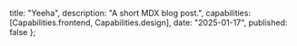 
  title: "Yeeha",
  description: "A short MDX blog post.",
  capabilities: [Capabilities.frontend, Capabilities.design],
  date: "2025-01-17",
  published: false
};
